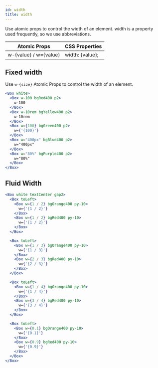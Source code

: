 ```yaml
---
id: width
title: width
---
```


Use atomic props to control the width of an element. width is a property used frequently, so we use abbreviations.

| Atomic Props          | CSS Properties  |
| --------------------- | --------------- |
| w-{value} / w={value} | width: {value}; |

## Fixed width

Use `w-{size}` Atomic Props to control the width of an element.

```jsx live
<Box white>
  <Box w-100 bgRed400 p2>
    w-100
  </Box>
  <Box w-10rem bgYellow400 p2>
    w-10rem
  </Box>
  <Box w={100} bgGreen400 p2>
    w={'{100}'}
  </Box>
  <Box w="400px" bgBlue400 p2>
    w="400px"
  </Box>
  <Box w="80%" bgPurple400 p2>
    w="80%"
  </Box>
</Box>
```

## Fluid Width

```jsx live
<Box white textCenter gap2>
  <Box toLeft>
    <Box w={1 / 2} bgOrange400 py-10>
      w={'{1 / 2}'}
    </Box>
    <Box w={1 / 2} bgRed400 py-10>
      w={'{1 / 2}'}
    </Box>
  </Box>

  <Box toLeft>
    <Box w={1 / 3} bgOrange400 py-10>
      w={'{1 / 3}'}
    </Box>
    <Box w={2 / 3} bgRed400 py-10>
      w={'{2 / 3}'}
    </Box>
  </Box>

  <Box toLeft>
    <Box w={1 / 4} bgOrange400 py-10>
      w={'{1 / 4}'}
    </Box>
    <Box w={3 / 4} bgRed400 py-10>
      w={'{3 / 4}'}
    </Box>
  </Box>

  <Box toLeft>
    <Box w={0.1} bgOrange400 py-10>
      w={'{0.1}'}
    </Box>
    <Box w={0.9} bgRed400 py-10>
      w={'{0.9}'}
    </Box>
  </Box>
</Box>
```
